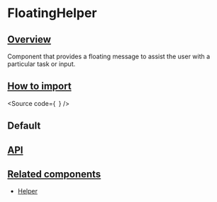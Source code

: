 

<Meta of={Stories} />

# FloatingHelper

## [Overview](#overview)

Component that provides a floating message to assist the user with a particular task or input.

## [How to import](#how-to-import)

<Source
  code={`
`}
/>

## Default

<Canvas of={Stories.Base} />

## [API](#api)

<ArgTypes of={Stories} />

## [Related components](#related-components)

- [Helper](?path=/docs/components-core-feedback-helper--docs)
